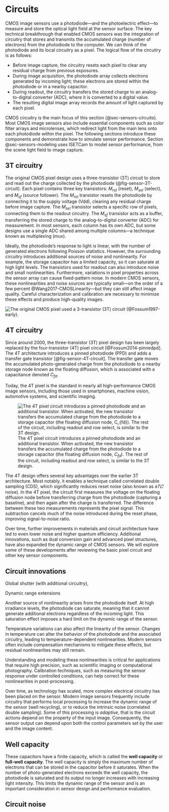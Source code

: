 # Circuits {#sec-sensors-circuits}
CMOS image sensors use a photodiode—and the photoelectric effect—to measure and store the optical light field at the sensor surface. The key technical breakthrough that enabled CMOS sensors was the integration of circuitry that stores and transmits the accumulated charge (number of electrons) from the photodiode to the computer. We can think of the photodiode and its local circuitry as a pixel. The logical flow of the circuitry is as follows:

* Before image capture, the circuitry resets each pixel to clear any residual charge from previous exposures.
* During image acquisition, the photodiode array collects electrons generated by incoming light; these electrons are stored within the photodiode or in a nearby capacitor.
* During readout, the circuitry transfers the stored charge to an analog-to-digital converter (ADC), where it is converted to a digital value.
* The resulting digital image array records the amount of light captured by each pixel.

CMOS circuitry is the main focus of this section (@sec-sensors-circuits). Most CMOS image sensors also include essential components such as color filter arrays and microlenses, which redirect light from the main lens onto each photodiode within the pixel. The following sections introduce these components and demonstrate how to simulate sensor performance. Section @sec-sensors-modeling uses ISETCam to model sensor performance, from the scene light field to image capture.

## 3T circuitry
The original CMOS pixel design uses a three-transistor (3T) circuit to store and read out the charge collected by the photodiode (@fig-sensor-3T-circuit). Each pixel contains three key transistors: $M_{rst}$ (reset), $M_{sel}$ (select), and $M_{sf}$ (source follower). The $M_{rst}$ transistor resets the photodiode by connecting it to the supply voltage (Vdd), clearing any residual charge before image capture. The $M_{sel}$ transistor selects a specific row of pixels, connecting them to the readout circuitry. The $M_{sf}$ transistor acts as a buffer, transferring the stored charge to the analog-to-digital converter (ADC) for measurement. In most sensors, each column has its own ADC, but some designs use a single ADC shared among multiple columns—a technique known as multiplexing (mux).

Ideally, the photodiode’s response to light is linear, with the number of generated electrons following Poisson statistics. However, the surrounding circuitry introduces additional sources of noise and nonlinearity. For example, the storage capacitor has a limited capacity, so it can saturate at high light levels. The transistors used for readout can also introduce noise and small nonlinearities. Furthermore, variations in pixel properties across the sensor array can cause fixed-pattern noise. In modern CMOS sensors, these nonlinearities and noise sources are typically small—on the order of a few percent @Wang2017-CMOSLinearity—but they can still affect image quality. Careful characterization and calibration are necessary to minimize these effects and produce high-quality images.

![The original CMOS pixel used a 3-transistor (3T) circuit (@Fossum1997-early).](images/sensors/03-3T-circuit.png){#fig-sensor-3T-circuit}
<!-- 
 (http://encyclopedia2.thefreedictionary.com/Vdd also the drain voltage), Vrst is the reset voltage Vee is the negative supply voltage Ground is ground
http://en.wikipedia.org/wiki/Active_pixel_sensor , http://encyclobeamia.solarbotics.net/articles/vxx.html , 
http://en.wikipedia.org/wiki/Active_pixel_sensor , http://encyclobeamia.solarbotics.net/articles/vxx.html , 
Vdd is positive supply voltage  (http://encyclopedia2.thefreedictionary.com/Vdd also the drain voltage), Vrst is the reset voltage Vee is the negative supply voltage Ground is ground
-->

## 4T circuitry

Since around 2000, the three-transistor (3T) pixel design has been largely replaced by the four-transistor (4T) pixel circuit [@Fossum2014-pinnedpd]. The 4T architecture introduces a pinned photodiode (PPD) and adds a transfer gate transistor [@fig-sensor-4T-circuit]. The transfer gate moves the accumulated photo-generated charge from the photodiode to a nearby storage node known as the floating diffusion, which is associated with a capacitance denoted $C_{fd}$. 

Today, the 4T pixel is the standard in nearly all high-performance CMOS image sensors, including those used in smartphones, machine vision, automotive systems, and scientific imaging.

![The 4T pixel circuit introduces a pinned photodiode and an additional transistor. When activated, the new transistor transfers the accumulated charge from the photodiode to a storage capacitor (the floating diffusion node, $C_{fd}$). The rest of the circuit, including readout and row select, is similar to the 3T design.](images/sensors/03-4T-circuit.png){#fig-sensor-4T-circuit}

The 4T design offers several key advantages over the earlier 3T architecture. Most notably, it enables a technique called correlated double sampling (CDS), which significantly reduces reset noise (also known as $𝑘𝑇𝐶$ noise). In the 4T pixel, the circuit first measures the voltage on the floating diffusion node before transferring charge from the photodiode (capturing a baseline), and then again after the charge is transferred. The difference between these two measurements represents the pixel signal. This subtraction cancels much of the noise introduced during the reset phase, improving signal-to-noise ratio.

Over time, further improvements in materials and circuit architecture have led to even lower noise and higher quantum efficiency. Additional innovations, such as dual conversion gain and advanced pixel structures, have also expanded the dynamic range of CMOS sensors. We will explore some of these developments after reviewing the basic pixel circuit and other key sensor components.

## Circuit innovations

Global shutter (with additional circuitry),

Dynamic range extensions

Another source of nonlinearity arises from the photodiode itself. At high irradiance levels, the photodiode can saturate, meaning that it cannot generate additional electrons regardless of the incoming light. This saturation effect imposes a hard limit on the dynamic range of the sensor.

Temperature variations can also affect the linearity of the sensor. Changes in temperature can alter the behavior of the photodiode and the associated circuitry, leading to temperature-dependent nonlinearities. Modern sensors often include compensation mechanisms to mitigate these effects, but residual nonlinearities may still remain.

Understanding and modeling these nonlinearities is critical for applications that require high precision, such as scientific imaging or computational photography. Calibration techniques, such as measuring the sensor response under controlled conditions, can help correct for these nonlinearities in post-processing.

Over time, as technology has scaled, more complex electrical circuitry has been placed on the sensor. Modern image sensors frequently include circuitry that performs local processing to increase the dynamic range of the sensor (well recycling), or to reduce the intrinsic noise (correlated double sampling). Some of this processing is *adaptive*, that is the circuit actions depend on the property of the input image. Consequently, the sensor output can depend upon both the control parameters set by the user and the image content.

## Well capacity

These capacitors have a finite capacity, which is called the **well capacity** or **full-well capacity**. The well capacity is simply the maximum number of electrons that can be stored in the capacitor before it saturates. When the number of photo-generated electrons exceeds the well capacity, the photodiode is saturated and its output no longer increases with increasing light intensity. This limits the dynamic range of the sensor and is an important consideration in sensor design and performance evaluation.

## Circuit noise